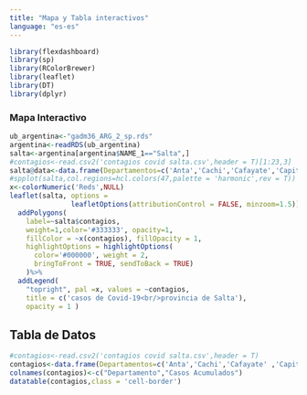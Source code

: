 ---
title: "Mapa y Tabla interactivos"
language: "es-es"
---

```{r setup, include=FALSE}
library(flexdashboard)
library(sp)
library(RColorBrewer)
library(leaflet)
library(DT)
library(dplyr)
```

### Mapa Interactivo

```{r echo=FALSE}
ub_argentina<-"gadm36_ARG_2_sp.rds"
argentina<-readRDS(ub_argentina)
salta<-argentina[argentina$NAME_1=="Salta",]
#contagios<-read.csv2('contagios covid salta.csv',header = T)[1:23,3]
salta@data<-data.frame(Departamentos=c('Anta','Cachi','Cafayate','Capital','Cerrillos','Chicoana','Gral. Guemes','Gral. San Martín','Guachipas','Iruya','La Caldera','La Candelaria','La Poma','La Viña','Los Andes','Metan','Molinos','Oran','Rivadavia','Rosario de la Frontera','Rosario de Lerma','San Carlos','Santa Victoria'),contagios=c(11,0,4,464,28,15,117,760,2,4,16,0,0,15,10,5,0,319,53,1,23,0,2))
#spplot(salta,col.regions=hcl.colors(47,palette = 'harmonic',rev = T))
x<-colorNumeric('Reds',NULL)
leaflet(salta, options =
               leafletOptions(attributionControl = FALSE, minzoom=1.5)) %>%
  addPolygons(
    label=~salta$contagios,
    weight=1,color='#333333', opacity=1,
    fillColor = ~x(contagios), fillOpacity = 1,
    highlightOptions = highlightOptions(
      color='#000000', weight = 2,
      bringToFront = TRUE, sendToBack = TRUE)
    )%>%
  addLegend(
    "topright", pal =x, values = ~contagios,
    title = c('casos de Covid-19<br/>provincia de Salta'),
    opacity = 1 )
```

## Tabla de Datos

```{r echo=FALSE}
#contagios<-read.csv2('contagios covid salta.csv',header = T)
contagios<-data.frame(Departamentos=c('Anta','Cachi','Cafayate' ,'Capital','Cerrillos','Chicoana','Gral. Guemes','Gral. San Martín', 'Guachipas','Iruya','La Caldera','La Candelaria','La Poma','La Viña', 'Los Andes', 'Metan', 'Molinos', 'Oran', 'Rivadavia', 'Rosario de la Frontera','Rosario de Lerma','San Carlos','Santa Victoria', 'TOTAL') ,Casos = c(11,0,4,464,28,15,117,760,2,4,16,0,0,15,10,5,0,319,53,1,23,0,2,1849))
colnames(contagios)<-c("Departamento","Casos Acumulados")
datatable(contagios,class = 'cell-border')
```

